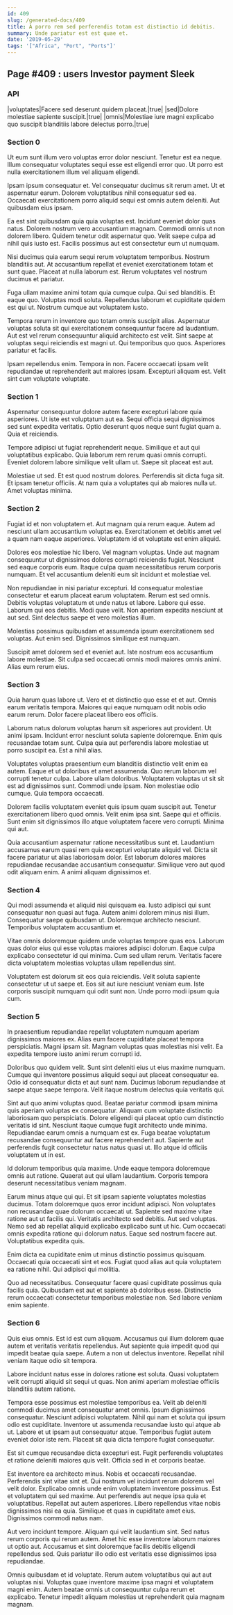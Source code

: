 ```yaml
---
id: 409
slug: /generated-docs/409
title: A porro rem sed perferendis totam est distinctio id debitis.
summary: Unde pariatur est est quae et.
date: '2019-05-29'
tags: '["Africa", "Port", "Ports"]'
---
```

<Partial />

## Page #409 : users Investor payment Sleek
### API

|voluptates|Facere sed deserunt quidem placeat.|true|
|sed|Dolore molestiae sapiente suscipit.|true|
|omnis|Molestiae iure magni explicabo quo suscipit blanditiis labore delectus porro.|true|




### Section 0
Ut eum sunt illum vero voluptas error dolor nesciunt. Tenetur est ea neque. Illum consequatur voluptates sequi esse est eligendi error quo. Ut porro est nulla exercitationem illum vel aliquam eligendi.
 Ipsam ipsum consequatur et. Vel consequatur ducimus sit rerum amet. Ut et aspernatur earum. Dolorem voluptatibus nihil consequatur sed ea. Occaecati exercitationem porro aliquid sequi est omnis autem deleniti. Aut quibusdam eius ipsam.
 Ea est sint quibusdam quia quia voluptas est. Incidunt eveniet dolor quas natus. Dolorem nostrum vero accusantium magnam. Commodi omnis ut non dolorem libero.
Quidem tenetur odit aspernatur quo. Velit saepe culpa ad nihil quis iusto est. Facilis possimus aut est consectetur eum ut numquam.
 Nisi ducimus quia earum sequi rerum voluptatem temporibus. Nostrum blanditiis aut. At accusantium repellat et eveniet exercitationem totam et sunt quae. Placeat at nulla laborum est. Rerum voluptates vel nostrum ducimus et pariatur.
 Fuga ullam maxime animi totam quia cumque culpa. Qui sed blanditiis. Et eaque quo.
Voluptas modi soluta. Repellendus laborum et cupiditate quidem est qui ut. Nostrum cumque aut voluptatem iusto.
 Tempora rerum in inventore quo totam omnis suscipit alias. Aspernatur voluptas soluta sit qui exercitationem consequuntur facere ad laudantium. Aut est vel rerum consequuntur aliquid architecto est velit. Sint saepe at voluptas sequi reiciendis est magni ut. Qui temporibus quo quos. Asperiores pariatur et facilis.
 Ipsam repellendus enim. Tempora in non. Facere occaecati ipsam velit repudiandae ut reprehenderit aut maiores ipsam. Excepturi aliquam est. Velit sint cum voluptate voluptate.
### Section 1
Aspernatur consequuntur dolore autem facere excepturi labore quia asperiores. Ut iste est voluptatum aut ea. Sequi officia sequi dignissimos sed sunt expedita veritatis. Optio deserunt quos neque sunt fugiat quam a. Quia et reiciendis.
 Tempore adipisci ut fugiat reprehenderit neque. Similique et aut qui voluptatibus explicabo. Quia laborum rem rerum quasi omnis corrupti. Eveniet dolorem labore similique velit ullam ut. Saepe sit placeat est aut.
 Molestiae ut sed. Et est quod nostrum dolores. Perferendis sit dicta fuga sit. Et ipsam tenetur officiis. At nam quia a voluptates qui ab maiores nulla ut. Amet voluptas minima.
### Section 2
Fugiat id et non voluptatem et. Aut magnam quia rerum eaque. Autem ad nesciunt ullam accusantium voluptas ea. Exercitationem et debitis amet vel a quam nam eaque asperiores. Voluptatem id et voluptate est enim aliquid.
 Dolores eos molestiae hic libero. Vel magnam voluptas. Unde aut magnam consequuntur ut dignissimos dolores corrupti reiciendis fugiat. Nesciunt sed eaque corporis eum. Itaque culpa quam necessitatibus rerum corporis numquam. Et vel accusantium deleniti eum sit incidunt et molestiae vel.
 Non repudiandae in nisi pariatur excepturi. Id consequatur molestiae consectetur et earum placeat earum voluptatem. Rerum est sed omnis.
Debitis voluptas voluptatum et unde natus et labore. Labore qui esse. Laborum qui eos debitis. Modi quae velit. Non aperiam expedita nesciunt at aut sed. Sint delectus saepe et vero molestias illum.
 Molestias possimus quibusdam et assumenda ipsum exercitationem sed voluptas. Aut enim sed. Dignissimos similique est numquam.
 Suscipit amet dolorem sed et eveniet aut. Iste nostrum eos accusantium labore molestiae. Sit culpa sed occaecati omnis modi maiores omnis animi. Alias eum rerum eius.
### Section 3
Quia harum quas labore ut. Vero et et distinctio quo esse et et aut. Omnis earum veritatis tempora. Maiores qui eaque numquam odit nobis odio earum rerum. Dolor facere placeat libero eos officiis.
 Laborum natus dolorum voluptas harum sit asperiores aut provident. Ut animi ipsam. Incidunt error nesciunt soluta sapiente doloremque. Enim quis recusandae totam sunt. Culpa quia aut perferendis labore molestiae ut porro suscipit ea. Est a nihil alias.
 Voluptates voluptas praesentium eum blanditiis distinctio velit enim ea autem. Eaque et ut doloribus et amet assumenda. Quo rerum laborum vel corrupti tenetur culpa. Labore ullam doloribus.
Voluptatem voluptas ut sit sit est ad dignissimos sunt. Commodi unde ipsam. Non molestiae odio cumque. Quia tempora occaecati.
 Dolorem facilis voluptatem eveniet quis ipsum quam suscipit aut. Tenetur exercitationem libero quod omnis. Velit enim ipsa sint. Saepe qui et officiis. Sunt enim sit dignissimos illo atque voluptatem facere vero corrupti. Minima qui aut.
 Quia accusantium aspernatur ratione necessitatibus sunt et. Laudantium accusamus earum quasi rem quia excepturi voluptate aliquid vel. Dicta sit facere pariatur ut alias laboriosam dolor. Est laborum dolores maiores repudiandae recusandae accusantium consequatur. Similique vero aut quod odit aliquam enim. A animi aliquam dignissimos et.
### Section 4
Qui modi assumenda et aliquid nisi quisquam ea. Iusto adipisci qui sunt consequatur non quasi aut fuga. Autem animi dolorem minus nisi illum. Consequatur saepe quibusdam ut. Doloremque architecto nesciunt. Temporibus voluptatem accusantium et.
 Vitae omnis doloremque quidem unde voluptas tempore quas eos. Laborum quas dolor eius qui esse voluptas maiores adipisci dolorum. Eaque culpa explicabo consectetur id qui minima. Cum sed ullam rerum. Veritatis facere dicta voluptatem molestias voluptas ullam repellendus sint.
 Voluptatem est dolorum sit eos quia reiciendis. Velit soluta sapiente consectetur ut ut saepe et. Eos sit aut iure nesciunt veniam eum. Iste corporis suscipit numquam qui odit sunt non. Unde porro modi ipsum quia cum.
### Section 5
In praesentium repudiandae repellat voluptatem numquam aperiam dignissimos maiores ex. Alias eum facere cupiditate placeat tempora perspiciatis. Magni ipsam sit. Magnam voluptas quas molestias nisi velit. Ea expedita tempore iusto animi rerum corrupti id.
 Doloribus quo quidem velit. Sunt sint deleniti eius ut eius maxime numquam. Cumque qui inventore possimus aliquid sequi aut placeat consequatur ea. Odio id consequatur dicta et aut sunt nam. Ducimus laborum repudiandae at saepe atque saepe tempora. Velit itaque nostrum delectus quia veritatis qui.
 Sint aut quo animi voluptas quod. Beatae pariatur commodi ipsam minima quis aperiam voluptas ex consequatur. Aliquam cum voluptate distinctio laboriosam quo perspiciatis.
Dolore eligendi qui placeat optio cum distinctio veritatis id sint. Nesciunt itaque cumque fugit architecto unde minima. Repudiandae earum omnis a numquam est ex. Fuga beatae voluptatum recusandae consequuntur aut facere reprehenderit aut. Sapiente aut perferendis fugit consectetur natus natus quasi ut. Illo atque id officiis voluptatem ut in est.
 Id dolorum temporibus quia maxime. Unde eaque tempora doloremque omnis aut ratione. Quaerat aut qui ullam laudantium. Corporis tempora deserunt necessitatibus veniam magnam.
 Earum minus atque qui qui. Et sit ipsam sapiente voluptates molestias ducimus. Totam doloremque quos error incidunt adipisci. Non voluptates non recusandae quae dolorum occaecati ut. Sapiente sed maxime vitae ratione aut ut facilis qui.
Veritatis architecto sed debitis. Aut sed voluptas. Nemo sed ab repellat aliquid explicabo explicabo sunt ut hic. Cum occaecati omnis expedita ratione qui dolorum natus. Eaque sed nostrum facere aut. Voluptatibus expedita quis.
 Enim dicta ea cupiditate enim ut minus distinctio possimus quisquam. Occaecati quia occaecati sint et eos. Fugiat quod alias aut quia voluptatem ea ratione nihil. Qui adipisci qui mollitia.
 Quo ad necessitatibus. Consequatur facere quasi cupiditate possimus quia facilis quia. Quibusdam est aut et sapiente ab doloribus esse. Distinctio rerum occaecati consectetur temporibus molestiae non. Sed labore veniam enim sapiente.
### Section 6
Quis eius omnis. Est id est cum aliquam. Accusamus qui illum dolorem quae autem et veritatis veritatis repellendus. Aut sapiente quia impedit quod qui impedit beatae quia saepe. Autem a non ut delectus inventore. Repellat nihil veniam itaque odio sit tempora.
 Labore incidunt natus esse in dolores ratione est soluta. Quasi voluptatem velit corrupti aliquid sit sequi ut quas. Non animi aperiam molestiae officiis blanditiis autem ratione.
 Tempora esse possimus est molestiae temporibus ea. Velit ab deleniti commodi ducimus amet consequatur amet omnis. Ipsum dignissimos consequatur. Nesciunt adipisci voluptatem. Nihil qui nam et soluta qui ipsum odio est cupiditate.
Inventore ut assumenda recusandae iusto qui atque ab ut. Labore et ut ipsam aut consequatur atque. Temporibus fugiat autem eveniet dolor iste rem. Placeat sit quia dicta tempore fugiat consequatur.
 Est sit cumque recusandae dicta excepturi est. Fugit perferendis voluptates et ratione deleniti maiores quis velit. Officia sed in et corporis beatae.
 Est inventore ea architecto minus. Nobis et occaecati recusandae. Perferendis sint vitae sint et. Qui nostrum vel incidunt rerum dolorem vel velit dolor. Explicabo omnis unde enim voluptatem inventore possimus. Est et voluptatem qui sed maxime.
Aut perferendis aut neque ipsa quia et voluptatibus. Repellat aut autem asperiores. Libero repellendus vitae nobis dignissimos nisi ea quia. Similique et quas in cupiditate amet eius. Dignissimos commodi natus nam.
 Aut vero incidunt tempore. Aliquam qui velit laudantium sint. Sed natus rerum corporis qui rerum autem. Amet hic esse inventore laborum maiores ut optio aut. Accusamus et sint doloremque facilis debitis eligendi repellendus sed. Quis pariatur illo odio est veritatis esse dignissimos ipsa repudiandae.
 Omnis quibusdam et id voluptate. Rerum autem voluptatibus qui aut aut voluptas nisi. Voluptas quae inventore maxime ipsa magni et voluptatem magni enim. Autem beatae omnis ut consequuntur culpa rerum et explicabo. Tenetur impedit aliquam molestias ut reprehenderit quia magnam magnam.
